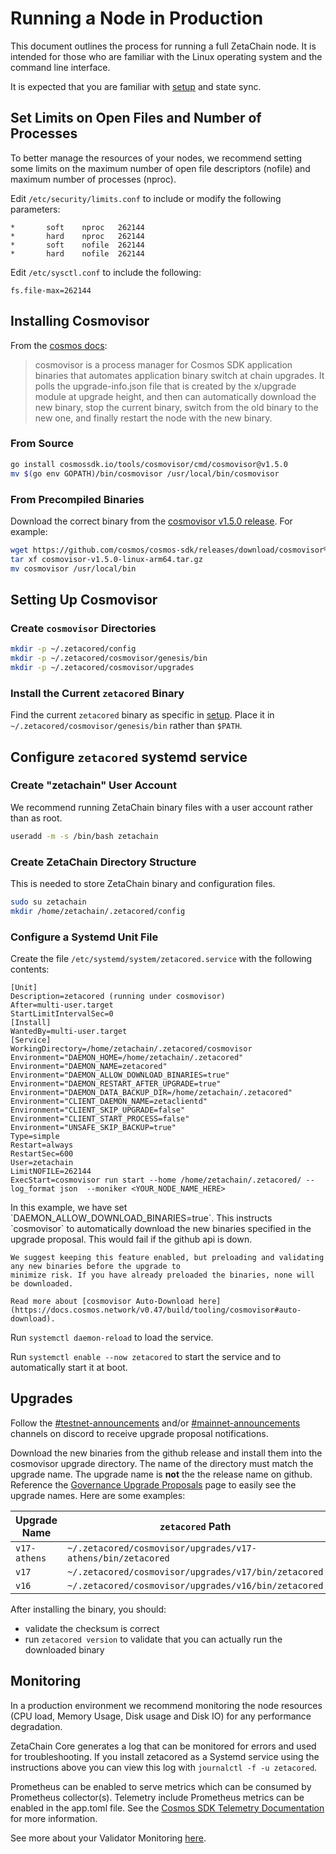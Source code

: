 
# Running a Node in Production

This document outlines the process for running a full ZetaChain node. It is
intended for those who are familiar with the Linux operating system and the
command line interface.

It is expected that you are familiar with [setup](./setup) and state sync.

## Set Limits on Open Files and Number of Processes

To better manage the resources of your nodes, we recommend setting some limits
on the maximum number of open file descriptors (nofile) and maximum number of
processes (nproc).

Edit `/etc/security/limits.conf` to include or modify the following parameters:

```
*       soft    nproc   262144
*       hard    nproc   262144
*       soft    nofile  262144
*       hard    nofile  262144
```

Edit `/etc/sysctl.conf` to include the following:

```
fs.file-max=262144
```

## Installing Cosmovisor

From the [cosmos docs](https://docs.cosmos.network/v0.47/build/tooling/cosmovisor):

> cosmovisor is a process manager for Cosmos SDK application binaries that automates application binary switch at chain upgrades. It polls the upgrade-info.json file that is created by the x/upgrade module at upgrade height, and then can automatically download the new binary, stop the current binary, switch from the old binary to the new one, and finally restart the node with the new binary.

### From Source

```bash
go install cosmossdk.io/tools/cosmovisor/cmd/cosmovisor@v1.5.0
mv $(go env GOPATH)/bin/cosmovisor /usr/local/bin/cosmovisor
```

### From Precompiled Binaries

Download the correct binary from the [cosmovisor v1.5.0 release](https://github.com/cosmos/cosmos-sdk/releases/tag/cosmovisor%2Fv1.5.0). For example:

```bash
wget https://github.com/cosmos/cosmos-sdk/releases/download/cosmovisor%2Fv1.5.0/cosmovisor-v1.5.0-linux-arm64.tar.gz
tar xf cosmovisor-v1.5.0-linux-arm64.tar.gz
mv cosmovisor /usr/local/bin
```

## Setting Up Cosmovisor

### Create `cosmovisor` Directories

```bash
mkdir -p ~/.zetacored/config
mkdir -p ~/.zetacored/cosmovisor/genesis/bin
mkdir -p ~/.zetacored/cosmovisor/upgrades
```

### Install the Current `zetacored` Binary

Find the current `zetacored` binary as specific in [setup](./setup). Place it in `~/.zetacored/cosmovisor/genesis/bin` rather than `$PATH`.

## Configure `zetacored` systemd service

### Create "zetachain" User Account

We recommend running ZetaChain binary files with a user account rather than as
root.

```bash
useradd -m -s /bin/bash zetachain
```

### Create ZetaChain Directory Structure

This is needed to store ZetaChain binary and configuration files.

```bash
sudo su zetachain
mkdir /home/zetachain/.zetacored/config
```

### Configure a Systemd Unit File

Create the file `/etc/systemd/system/zetacored.service` with the following contents:

```
[Unit]
Description=zetacored (running under cosmovisor)
After=multi-user.target
StartLimitIntervalSec=0
[Install]
WantedBy=multi-user.target
[Service]
WorkingDirectory=/home/zetachain/.zetacored/cosmovisor
Environment="DAEMON_HOME=/home/zetachain/.zetacored"
Environment="DAEMON_NAME=zetacored"
Environment="DAEMON_ALLOW_DOWNLOAD_BINARIES=true"
Environment="DAEMON_RESTART_AFTER_UPGRADE=true"
Environment="DAEMON_DATA_BACKUP_DIR=/home/zetachain/.zetacored"
Environment="CLIENT_DAEMON_NAME=zetaclientd"
Environment="CLIENT_SKIP_UPGRADE=false"
Environment="CLIENT_START_PROCESS=false"
Environment="UNSAFE_SKIP_BACKUP=true"
Type=simple
Restart=always
RestartSec=600
User=zetachain
LimitNOFILE=262144
ExecStart=cosmovisor run start --home /home/zetachain/.zetacored/ --log_format json  --moniker <YOUR_NODE_NAME_HERE>
```

<Alert variant="danger">
    In this example, we have set `DAEMON_ALLOW_DOWNLOAD_BINARIES=true`. This instructs `cosmovisor` to automatically 
    download the new binaries specified in the upgrade proposal. This would fail if the github api is down.

    We suggest keeping this feature enabled, but preloading and validating any new binaries before the upgrade to
    minimize risk. If you have already preloaded the binaries, none will be downloaded.

    Read more about [cosmovisor Auto-Download here](https://docs.cosmos.network/v0.47/build/tooling/cosmovisor#auto-download).
</Alert>

Run `systemctl daemon-reload` to load the service.

Run `systemctl enable --now zetacored` to start the service and to automatically start it at boot.

## Upgrades

Follow the [#testnet-announcements](https://discord.com/channels/858516330432299008/1088945250124435486) and/or 
[#mainnet-announcements](https://discord.com/channels/858516330432299008/1210655572798476338) channels on discord to receive
upgrade proposal notifications.

Download the new binaries from the github release and install them into the cosmovisor upgrade directory.
The name of the directory must match the upgrade name. The upgrade name is **not** the the release name on github. Reference 
the [Governance Upgrade Proposals](./proposals) page to easily see the upgrade names. Here are some examples:

| Upgrade Name | `zetacored` Path                                          | git tag |
|--------------|-----------------------------------------------------------|---------|
| `v17-athens` | `~/.zetacored/cosmovisor/upgrades/v17-athens/bin/zetacored` | `v17.0.0` |
| `v17` | `~/.zetacored/cosmovisor/upgrades/v17/bin/zetacored` | `v17.0.0` |
| `v16` | `~/.zetacored/cosmovisor/upgrades/v16/bin/zetacored` | `v16.0.0` |

After installing the binary, you should:

- validate the checksum is correct
- run `zetacored version` to validate that you can actually run the downloaded binary

## Monitoring

In a production environment we recommend monitoring the node resources (CPU
load, Memory Usage, Disk usage and Disk IO) for any performance degradation.

ZetaChain Core generates a log that can be monitored for errors and used for
troubleshooting. If you install zetacored as a Systemd service using the
instructions above you can view this log with
`journalctl -f -u zetacored`.

Prometheus can be enabled to serve metrics which can be consumed by Prometheus
collector(s). Telemetry include Prometheus metrics can be enabled in the
app.toml file. See the
[Cosmos SDK Telemetry Documentation](https://docs.cosmos.network/v0.46/core/telemetry.html)
for more information.

See more about your Validator Monitoring [here](/validators/monitoring).
